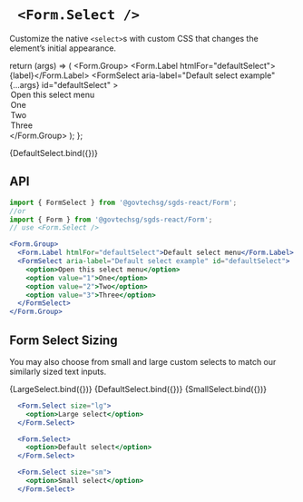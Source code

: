 
<Meta
  title="Components/Form/FormSelect"
  component={FormSelect}
/>

# ` <Form.Select />`

Customize the native `<select>`s with custom CSS that changes the element’s initial appearance.

  return (args) => (
    <Form.Group>
      <Form.Label htmlFor="defaultSelect">{label}</Form.Label>
      <FormSelect
        aria-label="Default select example"
        {...args}
        id="defaultSelect"
      >
        <option>Open this select menu</option>
        <option value="1">One</option>
        <option value="2">Two</option>
        <option value="3">Three</option>
      </FormSelect>
    </Form.Group>
  );
};


<Canvas>
  <Story name="Default">{DefaultSelect.bind({})}</Story>
</Canvas>

## API

```jsx
import { FormSelect } from '@govtechsg/sgds-react/Form';
//or
import { Form } from '@govtechsg/sgds-react/Form';
// use <Form.Select />
```

<ArgsTable story="Default" />

```jsx
<Form.Group>
  <Form.Label htmlFor="defaultSelect">Default select menu</Form.Label>
  <FormSelect aria-label="Default select example" id="defaultSelect">
    <option>Open this select menu</option>
    <option value="1">One</option>
    <option value="2">Two</option>
    <option value="3">Three</option>
  </FormSelect>
</Form.Group>
```

## Form Select Sizing

You may also choose from small and large custom selects to match our similarly sized text inputs.

<Canvas>
  <Story name="Large Select Sizing" args={{ size: 'lg' }}>
    {LargeSelect.bind({})}
  </Story>
  <Story name="Default Select Sizing">{DefaultSelect.bind({})}</Story>
  <Story name="Small Select Sizing" args={{ size: 'sm' }}>
    {SmallSelect.bind({})}
  </Story>
</Canvas>

```jsx
  <Form.Select size="lg">
    <option>Large select</option>
  </Form.Select>

  <Form.Select>
    <option>Default select</option>
  </Form.Select>

  <Form.Select size="sm">
    <option>Small select</option>
  </Form.Select>
```
